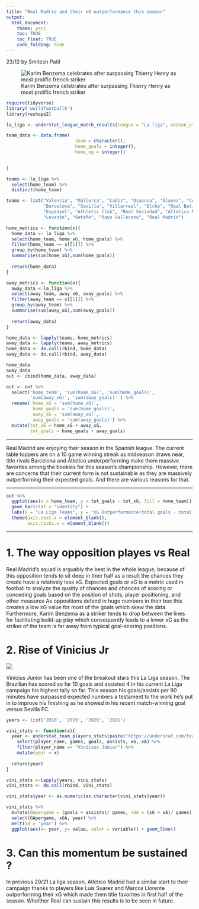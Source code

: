 ```yaml
---
title: "Real Madrid and their xG outperformance this season"
output: 
  html_document:
    theme: yeti
    toc: TRUE
    toc_float: TRUE
    code_folding: hide
---
```


23/12
by Smitesh Patil


![Karim Benzema celebrates after surpassing Thierry Henry as most prolific french striker ](https://pbs.twimg.com/media/FFUGjJZWUAkrO_S?format=jpg&name=medium)

```r

require(tidyverse)
library('worldfootballR')
library(reshape2)

la_liga <- understat_league_match_results(league = "La liga", season_start_year = 2021)

team_data <- data.frame(
                          team = character(),
                          home_goals = integer(),
                          home_xg = integer()
                          

)

teams <- la_liga %>%
  select(home_team) %>%
  distinct(home_team)

teams <- list("Valencia", "Mallorca", "Cadiz", "Osasuna", "Alaves", "Celta Vigo",
              "Barcelona", "Sevilla", "Villarreal", "Elche", "Real Betis", "Granada",
              "Espanyol", "Athletic Club", "Real Sociedad", "Atletico Madrid",
              "Levante", "Getafe", "Rayo Vallecano", "Real Madrid")

home_metrics <- function(x){
  home_data <- la_liga %>%
  select(home_team, home_xG, home_goals) %>%
  filter(home_team == x[[1]]) %>%
  group_by(home_team) %>%
  summarise(sum(home_xG),sum(home_goals))
  
  return(home_data)
}

away_metrics <- function(x){
  away_data <-la_liga %>%
  select(away_team, away_xG, away_goals) %>%
  filter(away_team == x[[1]]) %>%
  group_by(away_team) %>% 
  summarise(sum(away_xG),sum(away_goals))
  
  return(away_data)
}

home_data <- lapply(teams, home_metrics)
away_data <- lapply(teams, away_metrics)
home_data <- do.call(rbind, home_data)
away_data <- do.call(rbind, away_data)

home_data
away_data
out <- cbind(home_data, away_data)

out <- out %>%
  select('home_team', 'sum(home_xG)', 'sum(home_goals)', 
         'sum(away_xG)', 'sum(away_goals)' ) %>%
  rename( home_xG = 'sum(home_xG)',
          home_goals = 'sum(home_goals)',
          away_xG = 'sum(away_xG)',
          away_goals = 'sum(away_goals)') %>%
  mutate(tot_xG = home_xG + away_xG,
         tot_goals = home_goals + away_goals)

```

---

Real Madrid are enjoying their season in the Spanish league. The current table toppers are on a 10 game winning streak as midseason draws near, title rivals Barcelona and Atletico underperforming make them massive favorites among the bookies for this season's championship. However, there are concerns that their current form is not sustainable as they are massively outperforming their expected goals. And there are various reasons for that.

---

``` r

out %>%
  ggplot(aes(x = home_team, y = tot_goals - tot_xG, fill = home_team)) +
  geom_bar(stat = "identity") +
  labs(x = "La Liga Teams", y = "xG Outperformance(total goals - total xG)") +
  theme(axis.text.x = element_blank(),
        axis.ticks.x = element_blank())
```
---
# 1. The way opposition playes vs Real

Real Madrid's squad is arguably the best in the whole league, because of this opposition tends to sit deep in their half as a result the chances they create have a relatively less xG. Expected goals or xG is a metric used in football to analyze the quality of chances and chances of scoring or conceding goals based on the position of shots, player positioning, and other measures As oppositions defend in huge numbers in their box this creates a low xG value for most of the goals which skew the data. Furthermore, Karim Benzema as a striker tends to drop between the lines for facilitating build-up play which consequently leads to a lower xG as the striker of the team is far away from typical goal-scoring positions.


# 2. Rise of Vinicius Jr

![](https://preview.redd.it/lsszqn092rw71.png?width=660&format=png&auto=webp&s=45d735a65bd94caf387127042f63a1e1cb728110)

Vinicius Junior has been one of the breakout stars this La Liga season. The Brazilian has scored so far 10 goals and assisted 4 in his current La Liga campaign his highest tally so far. This season his goals/assists per 90 minutes have surpassed expected numbers a testament to the work he's put in to improve his finishing as he showed in his recent match-winning goal versus Sevilla FC.

``` r
years <- list('2018', '2019', '2020', '2021')

vini_stats <- function(x){
  year <- understat_team_players_stats(paste("https://understat.com/team/Real_Madrid/", x, sep = "")) %>%
    select(player_name, games, goals, assists, xG, xA) %>%
    filter(player_name == "Vinícius Júnior") %>%
    mutate(year = x)
  
  return(year) 
}

vini_stats <-lapply(years, vini_stats)
vini_stats <- do.call(rbind, vini_stats)

vini_stats$year <- as.numeric(as.character(vini_stats$year))

vini_stats %>%
  mutate(GApergame = (goals + assists)/ games, xGA = (xG + xA)/ games) %>%
  select(GApergame, xGA, year) %>%
  melt(id = 'year') %>%
  ggplot(aes(x= year, y= value, color = variable)) + geom_line()

```

# 3. Can this momentum be sustained ?

In previous 20/21 La liga season, Atletico Madrid had a similar start to their campaign thanks to players like Luis Suarez and Marcos Llorente outperforming their xG which made them title favorites in first half of the season. Whelther Real can sustain this results is to be seen in future. 

